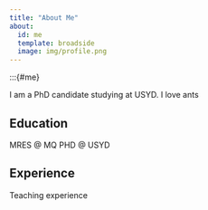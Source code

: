 ```yaml
---
title: "About Me"
about:
  id: me
  template: broadside
  image: img/profile.png
---
```


:::{#me}

I am a PhD candidate studying at USYD. I love ants

## Education
MRES @ MQ
PHD @ USYD

## Experience
Teaching experience 